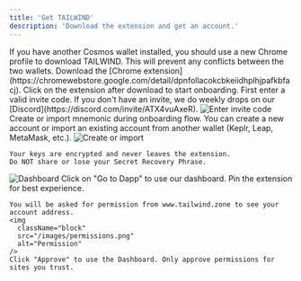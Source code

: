 ```yaml
---
title: 'Get TAILWIND'
description: 'Download the extension and get an account.'
---
```


<Tip>
  If you have another Cosmos wallet installed, 
  you should use a new Chrome profile to download TAILWIND.
  This will prevent any conflicts between the two wallets.
</Tip>

<Steps>
  <Step title="Install the extension.">
    Download the [Chrome extension](https://chromewebstore.google.com/detail/dpnfollacokcbkeiidhplhjpafkbfacj).
    Click on the extension after download to start onboarding.
  </Step>
  <Step title="Enter invite code to begin onboarding. ">
    First enter a valid invite code. If you don't 
    have an invite, we do weekly drops on our 
    [Discord](https://discord.com/invite/ATX4vuAxeR).
    <img
      className="block"
      src="/images/enter-invite-code.png"
      alt="Enter invite code"
    />
    Create or import mnemonic during onboarding flow. You can
    create a new account or import an existing account
    from another wallet (Keplr, Leap, MetaMask, etc.). 
    <img
      className="block"
      src="/images/import.png"
      alt="Create or import"
    />

    Your keys are encrypted and never leaves the extension.
    Do NOT share or lose your Secret Recovery Phrase.
  </Step>
  <Step title="Done!">
    <img 
      className="block"
      src="/images/social-links.png"
      alt="Dashboard"
    />
    Click on "Go to Dapp" to use our dashboard. Pin the extension for best experience. 

    You will be asked for permission from www.tailwind.zone to see your account address.
    <img 
      className="block"
      src="/images/permissions.png"
      alt="Permission"
    />
    Click "Approve" to use the Dashboard. Only approve permissions for sites you trust.
  </Step>

</Steps>
